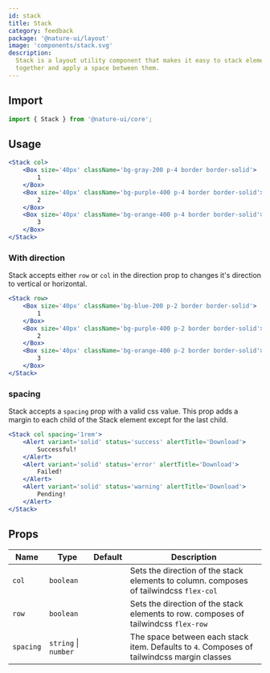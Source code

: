 ```yaml
---
id: stack
title: Stack
category: feedback
package: '@nature-ui/layout'
image: 'components/stack.svg'
description:
  Stack is a layout utility component that makes it easy to stack elements
  together and apply a space between them.
---
```


## Import

```js
import { Stack } from '@nature-ui/core';
```

## Usage

```jsx
<Stack col>
	<Box size='40px' className='bg-gray-200 p-4 border border-solid'>
		1
	</Box>
	<Box size='40px' className='bg-purple-400 p-4 border border-solid'>
		2
	</Box>
	<Box size='40px' className='bg-orange-400 p-4 border border-solid'>
		3
	</Box>
</Stack>
```

### With direction

Stack accepts either `row` or `col` in the direction prop to changes it's
direction to vertical or horizontal.

```jsx
<Stack row>
	<Box size='40px' className='bg-blue-200 p-2 border border-solid'>
		1
	</Box>
	<Box size='40px' className='bg-purple-400 p-2 border border-solid'>
		2
	</Box>
	<Box size='40px' className='bg-orange-400 p-2 border border-solid'>
		3
	</Box>
</Stack>
```

### spacing

Stack accepts a `spacing` prop with a valid css value. This prop adds a margin
to each child of the Stack element except for the last child.

```jsx
<Stack col spacing='1rem'>
	<Alert variant='solid' status='success' alertTitle='Download'>
		Successful!
	</Alert>
	<Alert variant='solid' status='error' alertTitle='Download'>
		Failed!
	</Alert>
	<Alert variant='solid' status='warning' alertTitle='Download'>
		Pending!
	</Alert>
</Stack>
```

## Props

| Name      | Type                 | Default | Description                                                                                |
| --------- | -------------------- | ------- | ------------------------------------------------------------------------------------------ |
| `col`     | `boolean`            |         | Sets the direction of the stack elements to column. composes of tailwindcss `flex-col`     |
| `row`     | `boolean`            |         | Sets the direction of the stack elements to row. composes of tailwindcss `flex-row`        |
| `spacing` | `string` \| `number` |         | The space between each stack item. Defaults to `4`. Composes of tailwindcss margin classes |
